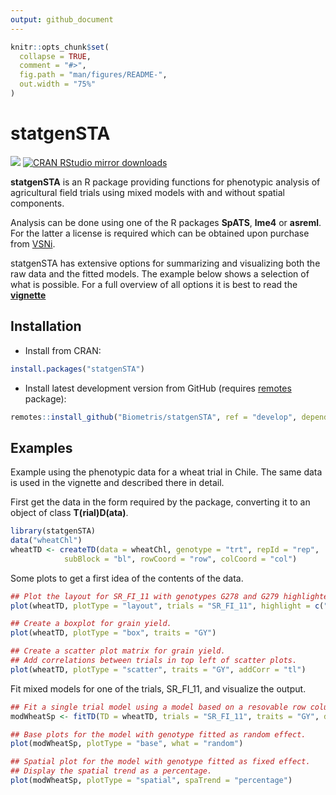 ```yaml
---
output: github_document
---
```


<!-- README.md is generated from README.Rmd. Please edit that file -->

```r
knitr::opts_chunk$set(
  collapse = TRUE,
  comment = "#>",
  fig.path = "man/figures/README-",
  out.width = "75%"
)
```

# statgenSTA

[![](https://www.r-pkg.org/badges/version/statgenSTA)](https://www.r-pkg.org/pkg/statgenSTA)
[![CRAN RStudio mirror downloads](https://cranlogs.r-pkg.org/badges/statgenSTA)](https://www.r-pkg.org/pkg/statgenSTA)

**statgenSTA** is an R package providing functions for phenotypic analysis of agricultural field trials using mixed models with and without spatial components.

Analysis can be done using one of the R packages **SpATS**, **lme4** or **asreml**. For the latter a license is required which can be obtained upon purchase from [VSNi](<http://www.vsni.co.uk/software/asreml-r>).

statgenSTA has extensive options for summarizing and visualizing both the raw data and the fitted models. The example below shows a selection of what is possible. For a full overview of all options it is best to read the [**vignette**](https://biometris.github.io/statgenSTA/articles)

## Installation

* Install from CRAN:

```r
install.packages("statgenSTA")
```

* Install latest development version from GitHub (requires [remotes](https://github.com/r-lib/remotes) package):

```r
remotes::install_github("Biometris/statgenSTA", ref = "develop", dependencies = TRUE)
```

## Examples

Example using the phenotypic data for a wheat trial in Chile. The same data is used in the vignette and described there in detail.

First get the data in the form required by the package, converting it to an object of class **T(rial)D(ata)**.
```r
library(statgenSTA)
data("wheatChl")
wheatTD <- createTD(data = wheatChl, genotype = "trt", repId = "rep",
            subBlock = "bl", rowCoord = "row", colCoord = "col")
```

Some plots to get a first idea of the contents of the data.
```r
## Plot the layout for SR_FI_11 with genotypes G278 and G279 highlighted.
plot(wheatTD, plotType = "layout", trials = "SR_FI_11", highlight = c("G278", "G279"))
```

```r
## Create a boxplot for grain yield.
plot(wheatTD, plotType = "box", traits = "GY")
```

```r
## Create a scatter plot matrix for grain yield.
## Add correlations between trials in top left of scatter plots.
plot(wheatTD, plotType = "scatter", traits = "GY", addCorr = "tl")
```

Fit mixed models for one of the trials, SR_FI_11, and visualize the output.
```r
## Fit a single trial model using a model based on a resovable row column design.
modWheatSp <- fitTD(TD = wheatTD, trials = "SR_FI_11", traits = "GY", design = "res.rowcol")
```

```r
## Base plots for the model with genotype fitted as random effect.
plot(modWheatSp, plotType = "base", what = "random")
```

```r
## Spatial plot for the model with genotype fitted as fixed effect.
## Display the spatial trend as a percentage.
plot(modWheatSp, plotType = "spatial", spaTrend = "percentage")
```

